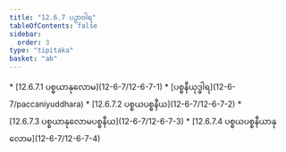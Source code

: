 ```yaml
---
title: "12.6.7 ပဉှာဝါရ"
tableOfContents: false
sidebar:
  order: 3
type: "tipitaka"
basket: "ab"
---
```



<DynamicBreadcrumb />



<TableOfContents>
* [12.6.7.1 ပစ္စယာနုလောမ](12-6-7/12-6-7-1)
* [ပစ္စနီယုဒ္ဓါရ](12-6-7/paccaniyuddhara)
* [12.6.7.2 ပစ္စယပစ္စနီယ](12-6-7/12-6-7-2)
* [12.6.7.3 ပစ္စယာနုလောမပစ္စနီယ](12-6-7/12-6-7-3)
* [12.6.7.4 ပစ္စယပစ္စနီယာနုလောမ](12-6-7/12-6-7-4)
</TableOfContents>